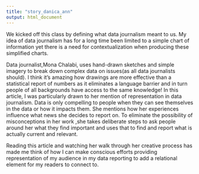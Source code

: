 ```yaml
---
title: "story_danica_ann"
output: html_document
---
```


We kicked off this class by defining what data journalism meant to us. My idea of data journalism has for a long time been limited to a simple chart of information yet there is a need for contextualization when producing these simplified charts. 

Data journalist,Mona Chalabi, uses hand-drawn sketches and simple imagery to break down complex data on issues(as all data journalists should). I think it's amazing how drawings are more effective than a statistical report of numbers as it eliminates a language barrier and in turn people of all backgrounds have access to the same knowledge! In this article, I was particularly drawn to her mention of representation in data journalism. Data is only compelling to people when they can see themselves in the data or how it impacts them. She mentions how her experiences influence what news she decides to report on. To eliminate the possibility of misconceptions in her work  ,she takes deliberate steps to ask people around her what they find important and uses that to find and report what is actually current and relevant. 

Reading this article and watching her walk through her creative process has made me think of how I can make conscious efforts providing representation of my audience in my data reporting to add a relational element for my readers to connect to. 

